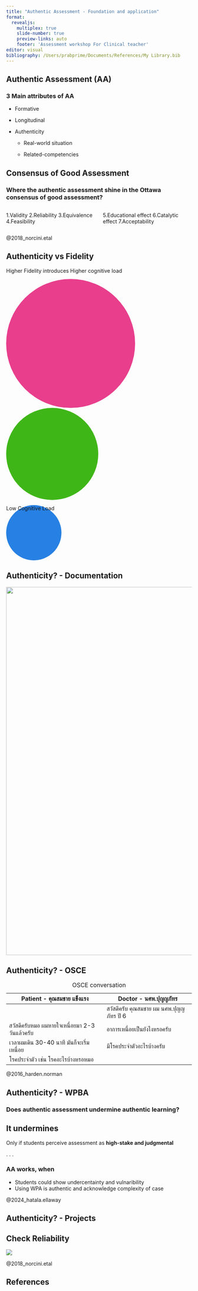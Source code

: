 ```yaml
---
title: "Authentic Assessment - Foundation and application"
format: 
  revealjs:
    multiplex: true
    slide-number: true
    preview-links: auto
    footer: 'Assessment workshop For Clinical teacher'
editor: visual
bibliography: /Users/prabprime/Documents/References/My Library.bib
---
```


## Authentic Assessment (AA)

### 3 Main attributes of AA

::: incremental
-   Formative

-   Longitudinal

-   Authenticity

    -   Real-world situation

    -   Related-competencies
:::

## Consensus of Good Assessment

### Where the authentic assessment shine in the Ottawa consensus of good assessment?

::::: columns
::: {.column width="50%"}
1.Validity
2.Reliability
3.Equivalence
4.Feasibility
:::

::: {.column width="50%"}
5.Educational effect
6.Catalytic effect
7.Acceptability
:::
:::::

::: footer
@2018_norcini.etal
:::

## Authenticity vs Fidelity {auto-animate="true" auto-animate-easing="ease-in-out"}

Higher Fidelity introduces Higher cognitive load

:::::: r-stack
::: {data-id="box1" style="background: #e83e8c; width: 350px; height: 350px; border-radius: 200px;"}
:::

::: {data-id="box2" style="background: #3fb618; width: 250px; height: 250px; border-radius: 200px;"}
:::

::: {data-id="box3" style="background: #2780e3; width: 150px; height: 150px; border-radius: 200px;"}
Low Cognitive Load
:::
::::::

## Authenticity? - Documentation

![](medical-transfer%20records.png){width="1000"}

## Authenticity? - OSCE

| Patient - คุณสมชาย แข็งแรง               | Doctor - นศพ.ปุญญภัทร               |
|--------------------------------------|----------------------------------|
|                                        | สวัสดีครับ คุณสมชาย ผม นศพ.ปุญญภัทร ปี 6 |
| สวัสดีครับหมอ ผมหายใจเหนื่อยมา 2-3 วันแล้วครับ | อาการเหนื่อยเป็นยังไงหรอครับ           |
| เวลาผมเดิน 30-40 นาที มันก็จะเริ่มเหนื่อย      | มีโรคประจำตัวอะไรบ้างครับ             |
| โรคประจำตัว เช่น โรคอะไรบ้างหรอหมอ        |                                   |

: OSCE conversation

::: footer
@2016_harden.norman
:::

## Authenticity? - WPBA
### Does authentic assessment undermine authentic learning?

::: {.callout-warning}
## It undermines
Only if students perceive assessment as **high-stake and judgmental**
:::

. . .

### AA works, when
-   Students could show undercentainty and vulnaribility
-   Using WPA is authentic and acknowledge complexity of case

::: footer
@2024_hatala.ellaway
:::

## Authenticity? - Projects

## Check Reliability

![](IMG-2583rd24193-1.png)

::: footer
@2018_norcini.etal
:::

## References

::: {#refs}
:::
